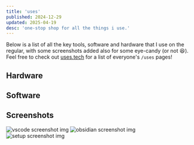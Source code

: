 ```yaml
---
title: 'uses'
published: 2024-12-29
updated: 2025-04-19
desc: 'one-stop shop for all the things i use.'
---
```


Below is a list of all the key tools, software and hardware that I use on the regular, with some screenshots added also for some eye-candy (or not 😆). Feel free to check out [uses.tech](https://uses.tech/) for a list of everyone's `/uses` pages!

## Hardware

<SectionList>
  <SectionListItem
    badge='laptop'
    title='MacBook Pro 14-in'
    desc='I’ve got the base config option (16/512, M1 Pro chip). This has done wonders to my productivity thanks to the perf, with battery for days (literally). I wonder why I didn’t switch to Mac earlier.'
  />
  <SectionListItem
    badge='monitor'
    title='MSI PRO MP275Q'
    desc='Works at 1440p@100Hz. Gives me more than enough screen estate to tackle whatever may come my way, while having a decent-enough PPI to work well with my Mac.'
  />
  <SectionListItem
    badge='phone'
    title='iPhone 16 Pro Max'
    desc='Does "phone" things. It’s simple, nails the fundamentals, and allows me to be more present in the moment (I’ve set it up to have a very small catalogue of essential apps).'
  />
  <SectionListItem
    badge='watch'
    title='Apple Watch Series 8'
    desc='Acts as a nice companion device to my phone, keeping me in the loop while also having a very comprehensive suite of health tracking features. The "Overnight Vitals" feature has been able to pick up when I’ve fallen ill, which is like, wow.'
  />
  <SectionListItem
    badge='earbuds'
    title='Samsung Galaxy Buds 2 Pro'
    desc='These sound amazing to the point that I’d recommend getting them over the new 3 Pros (there’s not much of an improvement sound quality wise, in addition to the fact that they look like AirPods clones).'
  />
  <SectionListItem
    badge='iems'
    title='Truthear Hola'
    desc='For £18 (now discontinued), these were a crazy steal, where they sound closer to £80 iems. These paired together with my Mac (and lossless playback) make for an amazing combo; long may they live.'
  />
</SectionList>

## Software

<SectionList>
  <SectionListItem
    badge='editor'
    title='Visual Studio Code'
    href='https://code.visualstudio.com'
    desc='Comes with a vast ecosystem of extensions, making me able to tailor it towards the languages I use, and code with minimal friction.'
  />
  <SectionListItem
    badge='terminal'
    title='Ghostty'
    href='https://ghostty.org/'
    desc='It’s blazing fast (it uses Zig under the hood), allows me to blitz through any commands/scripts that I need to run, and has a fantastic community behind it.'
  />
  <SectionListItem
    badge='browser'
    title='Zen Browser'
    href='https://zen-browser.app/'
    desc='Embeds the key "wins" of Arc, such as "Spaces" and "Pinned Tabs", but spits them out in a Firefox fork. I’ve had an eye on this browser for a while since Arc went into maintenance-mode, but things have progressed along to the point that I can happily daily this now.'
  />
  <SectionListItem
    badge='launcher'
    title='LeaderKey'
    href='https://github.com/mikker/LeaderKey.app'
    desc='This is phenomenal at creating your own keybinds for rapidly lanching apps, running scripts, and opening files. I’ve wrapped my frequently used Raycast (see below) actions around this such that I can get things done in just 2 key clicks.'
  />
  <SectionListItem
    badge='passwords'
    title='1Password'
    href='https://1password.com'
    desc='Comes with an integrated SSH agent (which is very handy). It was the first offering to provide Passkeys support (iirc), and comes with this nice "Watchtower" feature where you can see how strong your passwords are collectively.'
  />
  <SectionListItem
    badge='notes'
    title='Obsidian'
    href='https://obsidian.md'
    desc='Love the local-first approach, the wide variety of extensions available, and how you can structure your notes the way you want to (this came in very clutch during my uni years).'
  />
  <SectionListItem
    badge='misc'
    title='Raycast'
    href='https://www.raycast.com'
    desc='This exposes a wide plethora of actions (thanks to the vast ecosystem of extensions), where this can open apps, or run actions relating to your installed apps or the OS itself. '
  />
  <SectionListItem
    badge='misc'
    title='Swish'
    href='https://highlyopinionated.co/swish'
    desc='A neat window-manager app that leverages trackpad gestures (after this, wanting to own a wireless mouse becomes very undesirable).'
  />
  <SectionListItem
    badge='misc'
    title='Battery'
    href='https://github.com/actuallymentor/battery'
    desc='A (free) battery management cli that allows for the setting of an indefinite charging limit (80% for me), without having to worry about Apple’s built-in battery optimisations messing things up.'
  />
  <SectionListItem
    badge='misc'
    title='BetterDisplay'
    href='https://betterdisplay.pro'
    desc='A display management utility that allows you to convert external displays to use Apple’s HiDPI, which gives you significantly sharper text. Hook this up nicely with a resolution that gives you enough screen estate (while still being crisp), and you’ve got a winner.'
  />
  <SectionListItem
    badge='misc'
    title='Clop'
    href='https://lowtechguys.com/clop'
    desc='An image, video, pdf and clipboard optimiser, which I’ve set up to run upon a file being copied/downloaded.'
  />
  <SectionListItem
    badge='misc'
    title='Alcove'
    href='https://tryalcove.com'
    desc='An app that emulates the functionality of the Dynamic Island on iPhones, and brings it over to the Mac.'
  />
  <SectionListItem
    badge='misc'
    title='Dropover'
    href='https://dropoverapp.com'
    desc='An app that makes drag and drop very easy, with you being able to group items into stashes.'
  />
  <SectionListItem
    badge='misc'
    title='Dato'
    href='https://sindresorhus.com/dato'
    desc='A menu bar calendar app that keeps you in the loop with all upcoming events, meetings, etc.'
  />
</SectionList>

## Screenshots

![vscode screenshot img](../../assets/vsc.png)
![obsidian screenshot img](../../assets/obsidian.png)
![setup screenshot img](../../assets/setup.png)
